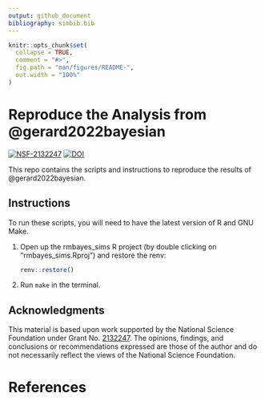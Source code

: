 ```yaml
---
output: github_document
bibliography: simbib.bib
---
```


<!-- README.md is generated from README.Rmd. Please edit that file -->

```r
knitr::opts_chunk$set(
  collapse = TRUE,
  comment = "#>",
  fig.path = "man/figures/README-",
  out.width = "100%"
)
```

# Reproduce the Analysis from @gerard2022bayesian

[![NSF-2132247](https://img.shields.io/badge/NSF-2132247-blue.svg)](https://nsf.gov/awardsearch/showAward?AWD_ID=2132247)
[![DOI](https://zenodo.org/badge/DOI/10.5281/zenodo.6993722.svg)](https://doi.org/10.5281/zenodo.6993722)

This repo contains the scripts and instructions to reproduce the results of @gerard2022bayesian. 

## Instructions

To run these scripts, you will need to have the latest version of R and GNU Make.

1. Open up the rmbayes_sims R project (by double clicking on "rmbayes_sims.Rproj") and restore the renv:

    ```r
    renv::restore()
    ```
    
2. Run `make` in the terminal.

## Acknowledgments

This material is based upon work supported by the National Science Foundation under Grant No. [2132247](https://www.nsf.gov/awardsearch/showAward?AWD_ID=2132247). The opinions, findings, and conclusions or recommendations expressed are those of the author and do not necessarily reflect the views of the National Science Foundation.

# References
